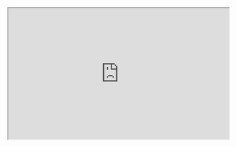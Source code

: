 <iframe
  src="https://app.dashcam.io/replay/6866ef636fc7062e3e59acbf?share=3P3YJpiinpeKpqHyQ3PFcQ&embed=true&timestamp=90000&playbackRate=5"
  width="100%"
  height="300"
/>
